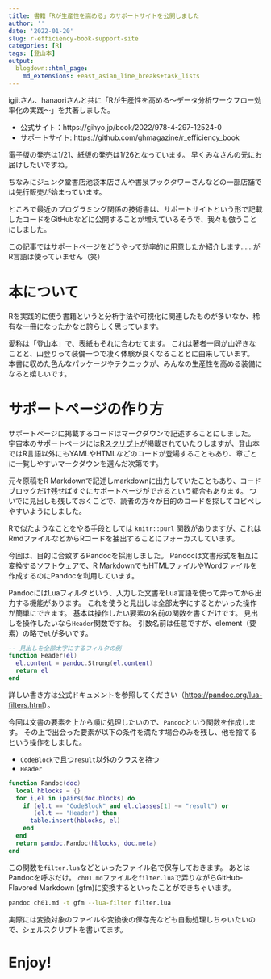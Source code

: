```yaml
---
title: 書籍「Rが生産性を高める」のサポートサイトを公開しました
author: ''
date: '2022-01-20'
slug: r-efficiency-book-support-site
categories: [R]
tags: [登山本]
output:
  blogdown::html_page:
    md_extensions: +east_asian_line_breaks+task_lists
---
```


igjitさん、hanaoriさんと共に「Rが生産性を高める〜データ分析ワークフロー効率化の実践〜」を共著しました。

- 公式サイト：https://gihyo.jp/book/2022/978-4-297-12524-0
- サポートサイト: https://github.com/ghmagazine/r_efficiency_book

電子版の発売は1/21、紙版の発売は1/26となっています。
早くみなさんの元にお届けしたいですね。

ちなみにジュンク堂書店池袋本店さんや書泉ブックタワーさんなどの一部店舗では先行販売が始まっています。

ところで最近のプログラミング関係の技術書は、サポートサイトという形で記載したコードをGitHubなどに公開することが増えているそうで、我々も倣うことにしました。

この記事ではサポートページをどうやって効率的に用意したか紹介します……がR言語は使っていません（笑）

# 本について

Rを実践的に使う書籍というと分析手法や可視化に関連したものが多いなか、稀有な一冊になったかなと誇らしく思っています。

愛称は「登山本」で、表紙もそれに合わせてます。
これは著者一同が山好きなことと、山登りって装備一つで凄く体験が良くなることとに由来しています。
本書に収めた色んなパッケージやテクニックが、みんなの生産性を高める装備になると嬉しいです。

# サポートページの作り方

サポートページに掲載するコードはマークダウンで記述することにしました。
宇宙本のサポートページには[Rスクリプト](https://github.com/ghmagazine/rstudiobook_v2/blob/708324e79802473f880dabe71e96bd86d90163ad/sample_code/appendixA.R)が掲載されていたりしますが、登山本ではR言語以外にもYAMLやHTMLなどのコードが登場することもあり、章ごとに一覧しやすいマークダウンを選んだ次第です。

元々原稿をR Markdownで記述しmarkdownに出力していたこともあり、コードブロックだけ残せばすぐにサポートページができるという都合もあります。
ついでに見出しも残しておくことで、読者の方々が目的のコードを探してコピペしやすいようにしました。

Rで似たようなことをやる手段としては `knitr::purl` 関数がありますが、これはRmdファイルなどからRコードを抽出することにフォーカスしています。

今回は、目的に合致するPandocを採用しました。
Pandocは文書形式を相互に変換するソフトウェアで、R MarkdownでもHTMLファイルやWordファイルを作成するのにPandocを利用しています。

PandocにはLuaフィルタという、入力した文書をLua言語を使って弄ってから出力する機能があります。
これを使うと見出しは全部太字にするとかいった操作が簡単にできます。
基本は操作したい要素の名前の関数を書くだけです。
見出しを操作したいなら`Header`関数ですね。
引数名前は任意ですが、element（要素）の略で`el`が多いです。

``` lua
-- 見出しを全部太字にするフィルタの例
function Header(el)
  el.content = pandoc.Strong(el.content)
  return el
end
```

詳しい書き方は公式ドキュメントを参照してください（<https://pandoc.org/lua-filters.html>）。

今回は文書の要素を上から順に処理したいので、`Pandoc`という関数を作成します。
その上で出会った要素が以下の条件を満たす場合のみを残し、他を捨てるという操作をしました。

- `CodeBlock`で且つ`result`以外のクラスを持つ
- `Header`

``` lua
function Pandoc(doc)
  local hblocks = {}
  for i,el in ipairs(doc.blocks) do
    if (el.t == "CodeBlock" and el.classes[1] ~= "result") or
       (el.t == "Header") then
      table.insert(hblocks, el)
    end
  end
  return pandoc.Pandoc(hblocks, doc.meta)
end
```

この関数を`filter.lua`などといったファイル名で保存しておきます。
あとはPandocを呼ぶだけ。
`ch01.md`ファイルを`filter.lua`で弄りながらGitHub-Flavored Markdown (gfm)に変換するといったことができちゃいます。

``` bash
pandoc ch01.md -t gfm --lua-filter filter.lua
```

実際には変換対象のファイルや変換後の保存先なども自動処理しちゃいたいので、シェルスクリプトを書いてます。

# Enjoy!
